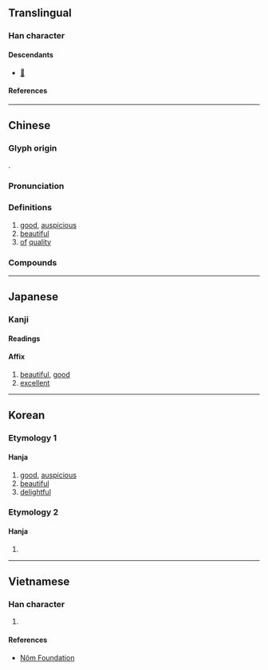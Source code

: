 {{also|隹}}
{{character info}}
==Translingual==

===Han character===
{{Han char|rn=9|rad=人|as=06|sn=8|four=24214|canj=OGG|ids=⿰亻圭}}

====Descendants====
* [[𛀗]]

====References====
{{Han ref|kx=0100.180|dkj=00557|dj=0212.130|hdz=10143.160|uh=4F73}}

----

==Chinese==
{{zh-forms}}
{{zh-wp|zh|nan:Ka-koān}}

===Glyph origin===
{{Han etym}}
{{Han compound|人|圭|c1=s|t1=man; person|c2=p|ls=psc}}.

===Pronunciation===
{{zh-pron
|m=jiā
|m-s=
|c=gaai1
|c-t=
|g=
|h=pfs=kâ
|j=
|mb=
|md=
|mn=ml:kai/xm,qz,tw:ka/zz:kee
|mn-t=gia1
|w=
|x=
|mc=y
|oc=y
|ma=
|cat=a
}}

===Definitions===
{{zh-hanzi}}

# [[good]], [[auspicious]]
# [[beautiful]]
# [[of]] [[quality]]

===Compounds===
{{zh-der|不佳|乘龍佳婿|亂世佳人|二八佳人|佳人|佳人命薄|佳人才子|佳人薄命|佳什|佳作|佳俠|佳偶|佳偶天成|佳兒|佳兒佳婦|佳兵|佳兵不祥|佳冬鄉|佳冶|佳句|佳器|佳城|佳境|佳士|佳婿|佳子弟|佳客|佳快|佳景|佳期|佳木斯市|佳本|佳構劇|佳氣|佳節|佳績|佳耦|佳肴|佳致|佳茗|佳評如潮|佳話|佳譽|佳趣|佳釀|佳音|佳餚|佳麗|最佳拍檔|千秋佳城|唱作俱佳|學養俱佳|尚佳|彌習彌佳|彭佳嶼|才子佳人|欠佳|漸入佳境|漸至佳境|牛女佳期|珍饈佳餚|百年佳偶|睠以佳耦|紅粉佳人|絕世佳人|絕代佳人|絕佳|絕色佳人|美酒佳肴|美饌佳餚|蕤賓佳節|西湖佳話|設帨佳辰|錦囊佳句|錦囊佳製|頗佳|風流佳事|佳佳|佳子|佳冬|彭佳|佳里|佳林|佳木}}

{{zh-cat|Intermediate}}

----

==Japanese==

===Kanji===
{{ja-kanji|grade=c|rs=人06}}

====Readings====
{{ja-readings
|goon=け
|kanon=かい
|kanyoon=か, けい
|kun=よ-い
|nanori=よし
}}

{{ja-kanjitab|か|yomi=o}}

====Affix====
{{ja-pos|affix|か}}

# [[beautiful]], [[good]]
# [[excellent]]

----

==Korean==

===Etymology 1===

====Hanja====
{{ko-hanja|아름답다|아름다울|가}}

# [[good]], [[auspicious]]
# [[beautiful]]
# [[delightful]]

===Etymology 2===

====Hanja====
{{ko-hanja|개}}

# {{rfdef|ko}}

----

==Vietnamese==

===Han character===
{{vi-readings|reading=[[giai]], [[trai]], [[dai]], [[lai]]|rs=人06}}

# {{rfdef|vi|sort=人06}}

====References====
* [http://nomfoundation.org/common/nom_details.php?codepoint=4f73 Nôm Foundation]